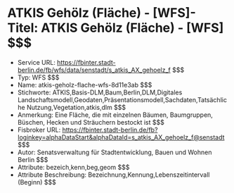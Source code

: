 # ATKIS Gehölz (Fläche) - [WFS]- Titel: ATKIS Gehölz (Fläche) - [WFS] $$$
- Service URL: https://fbinter.stadt-berlin.de/fb/wfs/data/senstadt/s_atkis_AX_gehoelz_f $$$
- Typ: WFS $$$
- Name: atkis-geholz-flache-wfs-8d11e3ab $$$
- Stichworte: ATKIS,Basis-DLM,Baum,Berlin,DLM,Digitales Landschaftsmodell,Geodaten,Präsentationsmodell,Sachdaten,Tatsächliche Nutzung,Vegetation,atkis,dlm $$$
- Anmerkung: Eine Fläche, die mit einzelnen Bäumen, Baumgruppen, Büschen, Hecken und Sträuchern bestockt ist $$$
- Fisbroker URL: https://fbinter.stadt-berlin.de/fb?loginkey=alphaDataStart&alphaDataId=s_atkis_AX_gehoelz_f@senstadt $$$
- Autor: Senatsverwaltung für Stadtentwicklung, Bauen und Wohnen Berlin $$$
- Attribute: bezeich,kenn,beg,geom $$$
- Attribute Beschreibung: Bezeichnung,Kennung,Lebenszeitintervall (Beginn) $$$
